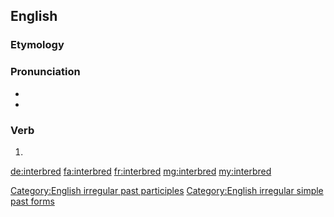 ==English==

===Etymology===
{{prefix|inter|bred|lang=en}}

===Pronunciation===
* {{IPA|/ɪnterˈbrɛd/|lang=en}}
* {{audio|en-us-interbred.ogg|Audio (US)|lang=en}}

===Verb===
{{en-verb form}}

# {{en-past of|interbreed}}

[[Category:English irregular past participles]]
[[Category:English irregular simple past forms]]

[[de:interbred]]
[[fa:interbred]]
[[fr:interbred]]
[[mg:interbred]]
[[my:interbred]]